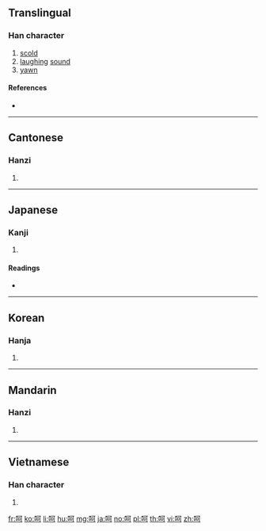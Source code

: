 {{also|訶}}
==Translingual==

===Han character===
{{Han char|rn=30|rad=口|as=05|sn=8|four=61020|canj=RMNR|ids=⿰口可}}

# [[scold]]
# [[laughing]] [[sound]]
# [[yawn]]

====References====
* {{Han ref|kx=0183.020|dkj=03459|dj=0402.030|hdz=10598.100|uh=5475|ud=21621|bh=A8FE|bd=43262}}

----

==Cantonese==

===Hanzi===
{{yue-hanzi|jyut=ho1|y=ho1}}

# {{defn|lang=yue|sort=口05}}

----

==Japanese==

===Kanji===
{{ja-kanji|grade=|rs=口05}}

# {{defn|lang=ja|sort=口05}}

====Readings====
* {{ja-readings|on=[[か]] (ka)|kun=[[しかる]] (shikaru), [[わらう]] (warau)}}

----

==Korean==

===Hanja===
{{ko-hanja|hangeul=가|rv=ga|mr=ka}}

# {{defn|lang=ko|sort=口05}}

----

==Mandarin==

===Hanzi===
{{cmn-hanzi|pin=[[háo]] ([[hao2]]), [[hē]] ([[he1]])|wg=hao<sup>2</sup>, ho<sup>1</sup>}}

# {{defn|lang=cmn|sort=口05}}

----

==Vietnamese==

===Han character===
{{vi-hantu|[[ha]], [[há]], [[hả]], [[hà]], [[khá]], [[khà]]|rs=口05}}

# {{defn|lang=vi|sort=口05}}

[[fr:呵]]
[[ko:呵]]
[[li:呵]]
[[hu:呵]]
[[mg:呵]]
[[ja:呵]]
[[no:呵]]
[[pl:呵]]
[[th:呵]]
[[vi:呵]]
[[zh:呵]]